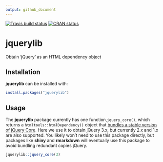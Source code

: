 ```yaml
---
output: github_document
---
```


<!-- badges: start -->
[![Travis build status](https://travis-ci.org/rstudio/jquerylib.svg?branch=master)](https://travis-ci.org/rstudio/jquerylib)
[![CRAN status](https://www.r-pkg.org/badges/version/jquerylib)](https://CRAN.R-project.org/package=jquerylib)
<!-- badges: end -->

# jquerylib

Obtain 'jQuery' as an HTML dependency object

## Installation

**jquerylib** can be installed with:

```r
install.packages("jquerylib")
```

## Usage

The **jquerylib** package currently has one function,`jquery_core()`, which returns a `htmltools::htmlDependency()` object that [bundles a stable version of jQuery Core](https://code.jquery.com/). Here we use it to obtain jQuery 3.x, but currently 2.x and 1.x are also supported. You likely won't need to use this package directly, but packages like **shiny** and **rmarkdown** will eventually use this package to avoid bundling redundant copies jQuery.

```r
jquerylib::jquery_core(3)
```

